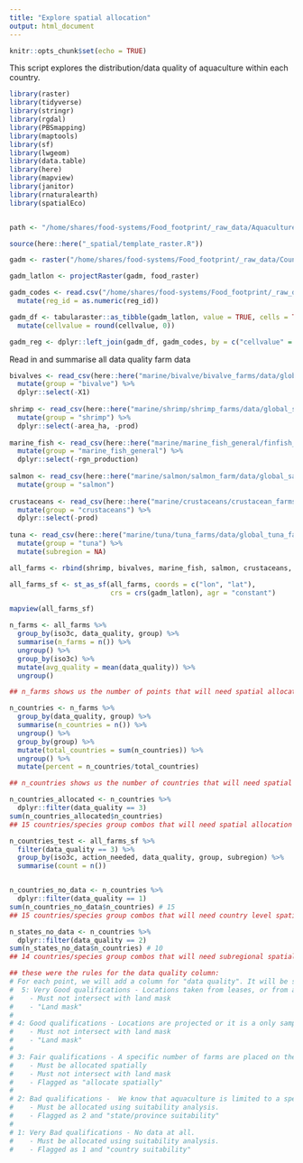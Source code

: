 ```yaml
---
title: "Explore spatial allocation"
output: html_document
---
```


```r
knitr::opts_chunk$set(echo = TRUE)
```

This script explores the distribution/data quality of aquaculture within each country. 

```r
library(raster)
library(tidyverse)
library(stringr)
library(rgdal)
library(PBSmapping)
library(maptools)
library(sf)
library(lwgeom)
library(data.table)
library(here)
library(mapview)
library(janitor)
library(rnaturalearth)
library(spatialEco)


path <- "/home/shares/food-systems/Food_footprint/_raw_data/Aquaculture_locations"

source(here::here("_spatial/template_raster.R"))
```


```r

gadm <- raster("/home/shares/food-systems/Food_footprint/_raw_data/Country_regions/gadm36mol_pyfill_10km.tif")

gadm_latlon <- projectRaster(gadm, food_raster)

gadm_codes <- read.csv("/home/shares/food-systems/Food_footprint/_raw_data/Country_regions/gadm_reg_codes.csv") %>% 
  mutate(reg_id = as.numeric(reg_id))

```

```r

gadm_df <- tabularaster::as_tibble(gadm_latlon, value = TRUE, cells = TRUE) %>% 
  mutate(cellvalue = round(cellvalue, 0))

gadm_reg <- dplyr::left_join(gadm_df, gadm_codes, by = c("cellvalue" = "reg_id"))

```

Read in and summarise all data quality farm data 
```r
bivalves <- read_csv(here::here("marine/bivalve/bivalve_farms/data/global_bivalve_farm_lat_lon_data_quality.csv")) %>%
  mutate(group = "bivalve") %>%
  dplyr::select(-X1)
  
shrimp <- read_csv(here::here("marine/shrimp/shrimp_farms/data/global_shrimp_farm_lat_lon_data_quality.csv")) %>%
  mutate(group = "shrimp") %>%
  dplyr::select(-area_ha, -prod)
  
marine_fish <- read_csv(here::here("marine/marine_fish_general/finfish_farms/data/global_finfish_farm_lat_lon_data_quality.csv")) %>%
  mutate(group = "marine_fish_general") %>%
  dplyr::select(-rgn_production)
  
salmon <- read_csv(here::here("marine/salmon/salmon_farm/data/global_salmon_farm_lat_lon_quality.csv")) %>%
  mutate(group = "salmon")
  
crustaceans <- read_csv(here::here("marine/crustaceans/crustacean_farms/data/global_crustacean_farm_lat_lon_data_quality.csv")) %>%
  mutate(group = "crustaceans") %>%
  dplyr::select(-prod)
  
tuna <- read_csv(here::here("marine/tuna/tuna_farms/data/global_tuna_farm_lat_lon_data_quality.csv")) %>%
  mutate(group = "tuna") %>%
  mutate(subregion = NA)

all_farms <- rbind(shrimp, bivalves, marine_fish, salmon, crustaceans, tuna)

all_farms_sf <- st_as_sf(all_farms, coords = c("lon", "lat"), 
                         crs = crs(gadm_latlon), agr = "constant")

mapview(all_farms_sf)

n_farms <- all_farms %>%
  group_by(iso3c, data_quality, group) %>%
  summarise(n_farms = n()) %>%
  ungroup() %>%
  group_by(iso3c) %>%
  mutate(avg_quality = mean(data_quality)) %>%
  ungroup()

## n_farms shows us the number of points that will need spatial allocation within each country according to our new rules (any of the rows that score 3. Those that score 1 or 2, will need some sort of suitability analysis.)

n_countries <- n_farms %>%
  group_by(data_quality, group) %>%
  summarise(n_countries = n()) %>%
  ungroup() %>%
  group_by(group) %>%
  mutate(total_countries = sum(n_countries)) %>%
  ungroup() %>%
  mutate(percent = n_countries/total_countries)

## n_countries shows us the number of countries that will need spatial allocation within each species group according to our new rules (any of the rows that score 3 in the data quality column. Those that score 1 or 2, will need some sort of suitability analysis, based on country or provice/state.)

n_countries_allocated <- n_countries %>%
  dplyr::filter(data_quality == 3)
sum(n_countries_allocated$n_countries)
## 15 countries/species group combos that will need spatial allocation according to our rules (7-10km to port, depth requirements)

n_countries_test <- all_farms_sf %>%
  filter(data_quality == 3) %>%
  group_by(iso3c, action_needed, data_quality, group, subregion) %>%
  summarise(count = n())


n_countries_no_data <- n_countries %>%
  dplyr::filter(data_quality == 1)
sum(n_countries_no_data$n_countries) # 15
## 15 countries/species group combos that will need country level spatial allocation according to our rules (7-10km to port, depth requirements)

n_states_no_data <- n_countries %>%
  dplyr::filter(data_quality == 2)
sum(n_states_no_data$n_countries) # 10
## 14 countries/species group combos that will need subregional spatial allocation according to our rules (7-10km to port, depth requirements)

## these were the rules for the data quality column: 
# For each point, we will add a column for "data quality". It will be scored as very good (5), good (4), fair (3), bad (2), and very bad (1). 
#  5: Very Good qualifications - Locations taken from leases, or from a map with specific locations
#    - Must not intersect with land mask
#    - "Land mask"
# 
# 4: Good qualifications - Locations are projected or it is a only sample of total locations
#    - Must not intersect with land mask
#    - "Land mask"
# 
# 3: Fair qualifications - A specific number of farms are placed on the coast, without knowing exact locations. 
#    - Must be allocated spatially
#    - Must not intersect with land mask
#    - Flagged as "allocate spatially"
# 
# 2: Bad qualifications -  We know that aquaculture is limited to a specific subregion/state, but do not know how many or where the farms are. 
#    - Must be allocated using suitability analysis.
#    - Flagged as 2 and "state/province suitability"
# 
# 1: Very Bad qualifications - No data at all.
#    - Must be allocated using suitability analysis.
#    - Flagged as 1 and "country suitability"  
```




